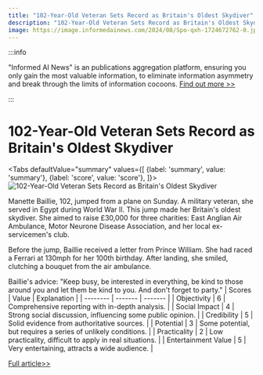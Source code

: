 ```yaml
---
title: "102-Year-Old Veteran Sets Record as Britain's Oldest Skydiver"
description: "102-Year-Old Veteran Sets Record as Britain's Oldest Skydiver"
image: https://image.informedainews.com/2024/08/Spo-qxh-1724672762-0.jpg
---
```



:::info

"Informed AI News" is an publications aggregation platform, ensuring you only gain the most valuable information, to eliminate information asymmetry and break through the limits of information cocoons.  [Find out more >>](/)

:::

# 102-Year-Old Veteran Sets Record as Britain's Oldest Skydiver


<Tabs
	defaultValue="summary"
	values={[
	{label: 'summary', value: 'summary'},
	{label: 'score', value: 'score'},
]}>
<TabItem value="summary">
<img
  src="https://image.informedainews.com/2024/08/Spo-qxh-1724672762-0.jpg"
  alt="102-Year-Old Veteran Sets Record as Britain's Oldest Skydiver"
/>



Manette Baillie, 102, jumped from a plane on Sunday. A military veteran, she served in Egypt during World War II. This jump made her Britain's oldest skydiver. She aimed to raise £30,000 for three charities: East Anglian Air Ambulance, Motor Neurone Disease Association, and her local ex-servicemen's club.

Before the jump, Baillie received a letter from Prince William. She had raced a Ferrari at 130mph for her 100th birthday. After landing, she smiled, clutching a bouquet from the air ambulance.

Baillie's advice: "Keep busy, be interested in everything, be kind to those around you and let them be kind to you. And don't forget to party."
</TabItem>
<TabItem value="score">
	| Scores     | Value   | Explanation |
	| -------- | ------- | ------- |
	| Objectivity  | 6    | Comprehensive reporting with in-depth analysis.    |
	| Social Impact | 4     | Strong social discussion, influencing some public opinion.    |
	| Credibility    | 5    | Solid evidence from authoritative sources.    |
	| Potential    | 3    | Some potential, but requires a series of unlikely conditions.    |
	| Practicality    | 2    | Low practicality, difficult to apply in real situations.    |
	| Entertainment Value    | 5    | Very entertaining, attracts a wide audience.    |
</TabItem>
</Tabs>

[Full article>>](https://www.theguardian.com/uk-news/article/2024/aug/25/manette-baillie-britain-oldest-skydiver-suffolk)
